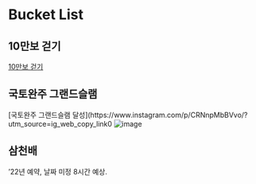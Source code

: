 # Bucket List

## 10만보 걷기

[10만보 걷기](https://www.instagram.com/p/B8BkqZOg4sQ/?utm_source=ig_web_copy_link)

## 국토완주 그랜드슬램

[국토완주 그랜드슬램 달성](https://www.instagram.com/p/CRNnpMbBVvo/?utm_source=ig_web_copy_link0
![image](https://user-images.githubusercontent.com/72383349/154967469-608e02ae-5629-4f32-8bdc-9754a39ee4aa.png)

## 삼천배

'22년 예약, 날짜 미정 8시간 예상.
